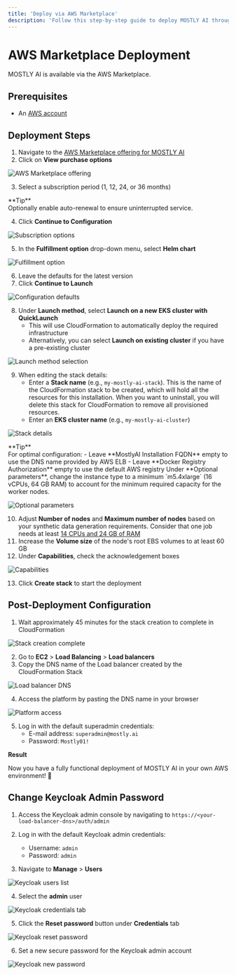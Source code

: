 ```yaml
---
title: 'Deploy via AWS Marketplace'
description: 'Follow this step-by-step guide to deploy MOSTLY AI through AWS Marketplace. You will learn how to subscribe to the software and configure the setup.'
---
```



# AWS Marketplace Deployment

MOSTLY AI is available via the AWS Marketplace.

## Prerequisites

- An [AWS account](https://portal.aws.amazon.com/billing/signup)

## Deployment Steps

1. Navigate to the [AWS Marketplace offering for MOSTLY AI](https://aws.amazon.com/marketplace/pp/prodview-clqfgzfzznfoc?sr=0-5&ref_=beagle&applicationId=AWSMPContessa)
2. Click on **View purchase options**

<Image
    src="/docs/docimages/install/aws-marketplace/01-aws-marketplace-01-view-purchase-options.webp"
    alt="AWS Marketplace offering"
    width={800}
    height={400}
/>

3. Select a subscription period (1, 12, 24, or 36 months)

<Callout type="default" emoji="💡">
**Tip**<br />
Optionally enable auto-renewal to ensure uninterrupted service.
</Callout>

4. Click **Continue to Configuration**

<Image
    src="/docs/docimages/install/aws-marketplace/01-aws-marketplace-02-continue-to-configuration.webp"
    alt="Subscription options"
    width={800}
    height={400}
/>

5. In the **Fulfillment option** drop-down menu, select **Helm chart**

<Image
    src="/docs/docimages/install/aws-marketplace/01-aws-marketplace-03-choose-fullfilment-option.webp"
    alt="Fulfillment option"
    width={800}
    height={400}
/>

6. Leave the defaults for the latest version
7. Click **Continue to Launch**

<Image
    src="/docs/docimages/install/aws-marketplace/01-aws-marketplace-04-continue-to-launch.webp"
    alt="Configuration defaults"
    width={800}
    height={400}
/>

8. Under **Launch method**, select **Launch on a new EKS cluster with QuickLaunch**
   - This will use CloudFormation to automatically deploy the required infrastructure
   - Alternatively, you can select **Launch on existing cluster** if you have a pre-existing cluster

<Image
    src="/docs/docimages/install/aws-marketplace/01-aws-marketplace-05-launch-method.webp"
    alt="Launch method selection"
    width={800}
    height={400}
/>

9. When editing the stack details:
    - Enter a **Stack name** (e.g., `my-mostly-ai-stack`). This is the name of the CloudFormation stack to be created, which will hold all the resources for this installation. When you want to uninstall, you will delete this stack for CloudFormation to remove all provisioned resources.
    - Enter an **EKS cluster name** (e.g., `my-mostly-ai-cluster`)

<Image
    src="/docs/docimages/install/aws-marketplace/01-aws-marketplace-06-stack-and-eks-cluster-name.webp"
    alt="Stack details"
    width={800}
    height={400}
/>

<Callout type="default" emoji="💡">
**Tip**<br />
For optimal configuration:
- Leave **MostlyAI Installation FQDN** empty to use the DNS name provided by AWS ELB
- Leave **Docker Registry Authorization** empty to use the default AWS registry
</Callout>

<Callout type="warning">
Under **Optional parameters**, change the instance type to a minimum `m5.4xlarge` (16 vCPUs, 64 GB RAM) to account for the minimum required capacity for the worker nodes.

<Image
    src="/docs/docimages/install/aws-marketplace/01-aws-marketplace-07-instance-type.webp"
    alt="Optional parameters"
    width={800}
    height={400}
/>
</Callout>

10. Adjust **Number of nodes** and **Maximum number of nodes** based on your synthetic data generation requirements. Consider that one job needs at least [14 CPUs and 24 GB of RAM](https://github.com/mostly-ai/helm-charts/blob/c0471eac5387fc80e340c3f2ba1b7de4a9b8071f/mostly-app/values.yaml#L165C1-L170C1)
11. Increase the **Volume size** of the node's root EBS volumes to at least 60 GB
12. Under **Capabilities**, check the acknowledgement boxes

<Image
    src="/docs/docimages/install/aws-marketplace/01-aws-marketplace-08-capabilities.webp"
    alt="Capabilities"
    width={800}
    height={400}
/>

13. Click **Create stack** to start the deployment

## Post-Deployment Configuration

1. Wait approximately 45 minutes for the stack creation to complete in CloudFormation

<Image
    src="/docs/docimages/install/aws-marketplace/01-aws-marketplace-09-stack-creation-complete.webp"
    alt="Stack creation complete"
    width={800}
    height={400}
/>

2. Go to **EC2** > **Load Balancing** > **Load balancers**
3. Copy the DNS name of the Load balancer created by the CloudFormation Stack

<Image
    src="/docs/docimages/install/aws-marketplace/01-aws-marketplace-10-load-balancers.webp"
    alt="Load balancer DNS"
    width={800}
    height={400}
/>

4. Access the platform by pasting the DNS name in your browser

<Image
    src="/docs/docimages/install/aws-marketplace/01-aws-marketplace-11-login-screen.webp"
    alt="Platform access"
    width={800}
    height={400}
/>

5. Log in with the default superadmin credentials:
   - E-mail address: `superadmin@mostly.ai`
   - Password: `Mostly01!`

**Result**

Now you have a fully functional deployment of MOSTLY AI in your own AWS environment! 🎉

## Change Keycloak Admin Password

1. Access the Keycloak admin console by navigating to `https://<your-load-balancer-dns>/auth/admin`
2. Log in with the default Keycloak admin credentials:
   - Username: `admin`
   - Password: `admin`
   
3. Navigate to **Manage** > **Users**

<Image
    src="/docs/docimages/install/aws-marketplace/01-aws-marketplace-12-keycloak-users.webp"
    alt="Keycloak users list"
    width={800}
    height={400}
/>

4. Select the **admin** user

<Image
    src="/docs/docimages/install/aws-marketplace/01-aws-marketplace-13-keycloak-credentials.webp"
    alt="Keycloak credentials tab"
    width={800}
    height={400}
/>

5. Click the **Reset password** button under **Credentials** tab

<Image
    src="/docs/docimages/install/aws-marketplace/01-aws-marketplace-14-keycloak-reset-password.webp"
    alt="Keycloak reset password"
    width={800}
    height={400}
/>

6. Set a new secure password for the Keycloak admin account

<Image
    src="/docs/docimages/install/aws-marketplace/01-aws-marketplace-15-keycloak-new-password.webp"
    alt="Keycloak new password"
    width={800}
    height={400}
/>
